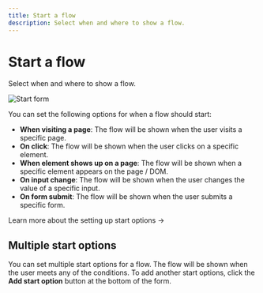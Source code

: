 ```yaml
---
title: Start a flow
description: Select when and where to show a flow.
---
```


# Start a flow

Select when and where to show a flow.

![Start form](/creating-flows/start-flow.png)

You can set the following options for when a flow should start:

- **When visiting a page**: The flow will be shown when the user visits a specific page.
- **On click**: The flow will be shown when the user clicks on a specific element.
- **When element shows up on a page**: The flow will be shown when a specific element appears on the page / DOM.
- **On input change**: The flow will be shown when the user changes the value of a specific input.
- **On form submit**: The flow will be shown when the user submits a specific form.

<SectionLink href="/step-types/shared-properties/wait-properties">
  Learn more about the setting up start options →
</SectionLink>

## Multiple start options

You can set multiple start options for a flow. The flow will be shown when the user meets any of the conditions. To add another start options, click the **Add start option** button at the bottom of the form.

